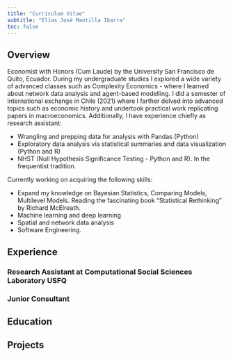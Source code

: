 ```yaml
---
title: "Curriculum Vitae"
subtitle: "Elías José Mantilla Ibarra"
toc: false
---
```


## Overview
Economist with Honors (Cum Laude) by the University San Francisco de Quito, Ecuador. During my undergraduate studies I explored a wide variety of advanced classes such as Complexity Economics - where I learned about network data analysis and agent-based modelling. I did a semester of international exchange in Chile (2021) where I farther delved into advanced topics such as economic history and undertook practical work replicating papers in macroeconomics. Additionally, I have experience chiefly as research assistant:

* Wrangling and prepping data for analysis with Pandas (Python)
* Exploratory data analysis via statistical summaries and data visualization (Python and R)
* NHST (Null Hypothesis Significance Testing - Python and R). In the frequentist tradition.

Currently working on acquiring the following skills:

* Expand my knowledge on Bayesian Statistics, Comparing Models, Multilevel Models. Reading the fascinating book "Statistical Rethinking" by Richard McElreath.
* Machine learning and deep learning
* Spatial and network data analysis
* Software Engineering.

## Experience
### Research Assistant at Computational Social Sciences Laboratory USFQ

### Junior Consultant

## Education

## Projects